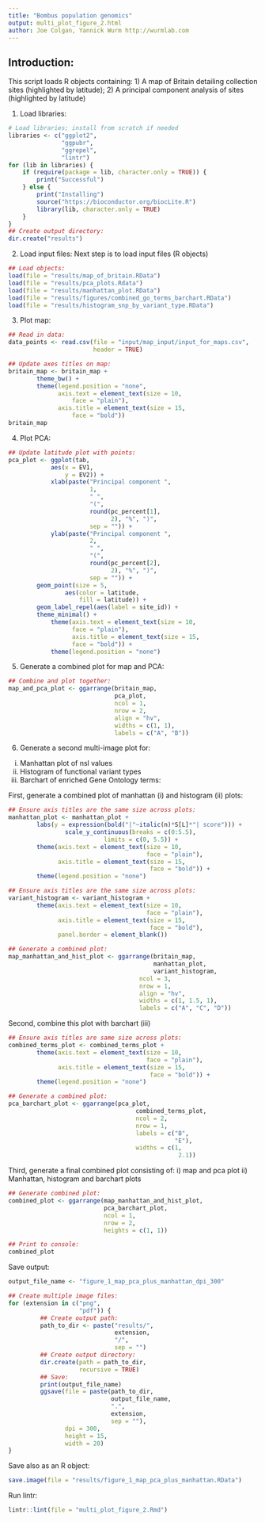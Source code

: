```yaml
---
title: "Bombus population genomics"
output: multi_plot_figure_2.html
author: Joe Colgan, Yannick Wurm http://wurmlab.com
---
```


## Introduction:
This script loads R objects containing:
1) A map of Britain detailing collection sites (highlighted by latitude);
2) A principal component analysis of sites (highlighted by latitude)

1. Load libraries:

```r
# Load libraries; install from scratch if needed
libraries <- c("ggplot2",
               "ggpubr",
               "ggrepel",
               "lintr")
for (lib in libraries) {
    if (require(package = lib, character.only = TRUE)) {
        print("Successful")
    } else {
        print("Installing")
        source("https://bioconductor.org/biocLite.R")
        library(lib, character.only = TRUE)
    }
}
## Create output directory:
dir.create("results")
```
2. Load input files:
Next step is to load input files (R objects)

```r
## Load objects:
load(file = "results/map_of_britain.RData")
load(file = "results/pca_plots.Rdata")
load(file = "results/manhattan_plot.RData")
load(file = "results/figures/combined_go_terms_barchart.RData")
load(file = "results/histogram_snp_by_variant_type.RData")
```

3. Plot map:

```r
## Read in data:
data_points <- read.csv(file = "input/map_input/input_for_maps.csv",
                        header = TRUE)

## Update axes titles on map:
britain_map <- britain_map +
        theme_bw() +
        theme(legend.position = "none",
              axis.text = element_text(size = 10,
                  face = "plain"),
              axis.title = element_text(size = 15,
                  face = "bold"))
britain_map
```

4. Plot PCA:

```r
## Update latitude plot with points:
pca_plot <- ggplot(tab,
            aes(x = EV1,
                y = EV2)) +
            xlab(paste("Principal component ",
                       1,
                       " ",
                       "(",
                       round(pc_percent[1],
                             2), "%", ")",
                       sep = "")) +
            ylab(paste("Principal component ",
                       2,
                       " ",
                       "(",
                       round(pc_percent[2],
                             2), "%", ")",
                       sep = "")) +
        geom_point(size = 5,
                aes(color = latitude,
                    fill = latitude)) +
        geom_label_repel(aes(label = site_id)) +
        theme_minimal() +
            theme(axis.text = element_text(size = 10,
                  face = "plain"),
                  axis.title = element_text(size = 15,
                  face = "bold")) +
            theme(legend.position = "none")
```

5. Generate a combined plot for map and PCA:

```r
## Combine and plot together:
map_and_pca_plot <- ggarrange(britain_map,
                              pca_plot,
                              ncol = 1,
                              nrow = 2,
                              align = "hv",
                              widths = c(1, 1),
                              labels = c("A", "B"))
```

6. Generate a second multi-image plot for:
i)   Manhattan plot of nsl values
ii)  Histogram of functional variant types
iii) Barchart of enriched Gene Ontology terms:

First, generate a combined plot of manhattan (i) and histogram (ii) plots:

```r
## Ensure axis titles are the same size across plots:
manhattan_plot <- manhattan_plot +
        labs(y = expression(bold("|"~italic(n)*S[L]*"| score"))) +
                scale_y_continuous(breaks = c(0:5.5),
                           limits = c(0, 5.5)) +
        theme(axis.text = element_text(size = 10,
                                       face = "plain"),
              axis.title = element_text(size = 15,
                                        face = "bold")) +
        theme(legend.position = "none")

## Ensure axis titles are the same size across plots:
variant_histogram <- variant_histogram +
        theme(axis.text = element_text(size = 10,
                                       face = "plain"),
              axis.title = element_text(size = 15,
                                        face = "bold"),
              panel.border = element_blank())

## Generate a combined plot:
map_manhattan_and_hist_plot <- ggarrange(britain_map,
                                         manhattan_plot,
                                         variant_histogram,
                                     ncol = 3,
                                     nrow = 1,
                                     align = "hv",
                                     widths = c(1, 1.5, 1),
                                     labels = c("A", "C", "D"))
```

Second, combine this plot with barchart (iii)

```r
## Ensure axis titles are same size across plots:
combined_terms_plot <- combined_terms_plot +
        theme(axis.text = element_text(size = 10,
                                       face = "plain"),
              axis.title = element_text(size = 15,
                                        face = "bold")) +
        theme(legend.position = "none")

## Generate a combined plot:
pca_barchart_plot <- ggarrange(pca_plot,
                                    combined_terms_plot,
                                    ncol = 2,
                                    nrow = 1,
                                    labels = c("B",
                                               "E"),
                                    widths = c(1,
                                                2.1))
```

Third, generate a final combined plot consisting of:
i) map and pca plot
ii) Manhattan, histogram and barchart plots

```r
## Generate combined plot:
combined_plot <- ggarrange(map_manhattan_and_hist_plot,
                           pca_barchart_plot,
                           ncol = 1,
                           nrow = 2,
                           heights = c(1, 1))

## Print to console:
combined_plot
```

Save output:

```r
output_file_name <- "figure_1_map_pca_plus_manhattan_dpi_300"

## Create multiple image files:
for (extension in c("png",
                    "pdf")) {
         ## Create output path:
         path_to_dir <- paste("results/",
                              extension,
                              "/",
                              sep = "")
         ## Create output directory:
         dir.create(path = path_to_dir,
                    recursive = TRUE)
         ## Save:
         print(output_file_name)
         ggsave(file = paste(path_to_dir,
                             output_file_name,
                             ".",
                             extension,
                             sep = ""),
                dpi = 300,
                height = 15,
                width = 20)
}
```

Save also as an R object:

```r
save.image(file = "results/figure_1_map_pca_plus_manhattan.RData")
```

Run lintr:

```r
lintr::lint(file = "multi_plot_figure_2.Rmd")
```
